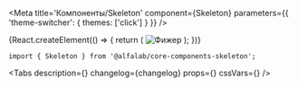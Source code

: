 

<Meta
    title='Компоненты/Skeleton'
    component={Skeleton}
    parameters={{ 'theme-switcher': { themes: ['click'] } }}
/>


<!-- Canvas -->

<Story name='Skeleton'>
    {React.createElement(() => {
        return (
            <Skeleton
                visible={ boolean('visible', true) }
                className={ text('className', '') }
                dataTestId={ text('dataTestId', '') }
                animate={ boolean('animate', true) }
            >
                <img
                    width={ 150 }
                    height={ 150 }
                    alt="Фижер"
                    src="https://rawgit.com/alfa-laboratory/arui-feather/master/logo.svg"
                />
            </Skeleton>
        );
    })}
</Story>


<!-- Docs -->

<ComponentHeader
    name='Skeleton'
    version={version}
    package='@alfalab/core-components-skeleton'
    stage={2}
    design='https://www.figma.com/file/hqSP3L6qu8UcL3sf18Su1M/Web-Components?node-id=13404%3A5'
/>

```tsx
import { Skeleton } from '@alfalab/core-components-skeleton';
```

<Tabs
    description={<Description />}
    changelog={changelog}
    props={<Props of={Skeleton} />}
    cssVars={<CssVars css={styles} />}
/>
